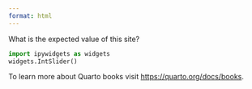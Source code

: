 ```yaml
---
format: html
---
```


What is the expected value of this site? 

```python
import ipywidgets as widgets
widgets.IntSlider()
```

To learn more about Quarto books visit <https://quarto.org/docs/books>.
